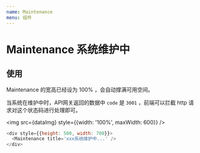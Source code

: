 ```yaml
---
name: Maintenance
menu: 组件
---
```





# Maintenance 系统维护中

## 使用

Maintenance 的宽高已经设为 100% ，会自动撑满可用空间。

当系统在维护中时，API网关返回的数据中 `code` 是 `3001` ，前端可以拦截 http 请求对这个状态码进行处理即可。

<img src={dataImg} style={{width: '100%', maxWidth: 600}} />

```js
<div style={{height: 500, width: 700}}>
  <Maintenance title='xxx系统维护中...' />
</div>
```

<Playground>
  <div style={{height: 500}}>
    <Maintenance title='xxx系统维护中...' />
  </div>
</Playground>
